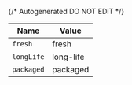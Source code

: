 {/* Autogenerated DO NOT EDIT  */}

| Name       | Value      |
| ---------- | ---------- |
| `fresh`    | fresh      |
| `longLife` | long-life  |
| `packaged` | packaged   |

